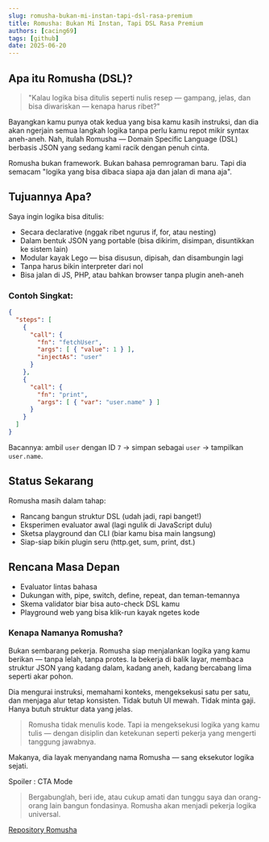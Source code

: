 ```yaml
---
slug: romusha-bukan-mi-instan-tapi-dsl-rasa-premium
title: Romusha: Bukan Mi Instan, Tapi DSL Rasa Premium
authors: [cacing69]
tags: [github]
date: 2025-06-20
---
```


## Apa itu Romusha (DSL)?

> "Kalau logika bisa ditulis seperti nulis resep — gampang, jelas, dan bisa diwariskan — kenapa harus ribet?"

Bayangkan kamu punya otak kedua yang bisa kamu kasih instruksi, dan dia akan ngerjain semua langkah logika tanpa perlu kamu repot mikir syntax aneh-aneh.
Nah, itulah Romusha — Domain Specific Language (DSL) berbasis JSON yang sedang kami racik dengan penuh cinta.

Romusha bukan framework. Bukan bahasa pemrograman baru. Tapi dia semacam "logika yang bisa dibaca siapa aja dan jalan di mana aja".

## Tujuannya Apa?

Saya ingin logika bisa ditulis:

- Secara declarative (nggak ribet ngurus if, for, atau nesting)
- Dalam bentuk JSON yang portable (bisa dikirim, disimpan, disuntikkan ke sistem lain)
- Modular kayak Lego — bisa disusun, dipisah, dan disambungin lagi
- Tanpa harus bikin interpreter dari nol
- Bisa jalan di JS, PHP, atau bahkan browser tanpa plugin aneh-aneh

### Contoh Singkat:
```json
{
  "steps": [
    {
      "call": {
        "fn": "fetchUser",
        "args": [ { "value": 1 } ],
        "injectAs": "user"
      }
    },
    {
      "call": {
        "fn": "print",
        "args": [ { "var": "user.name" } ]
      }
    }
  ]
}
```

Bacannya: ambil `user` dengan ID `7` → simpan sebagai `user` → tampilkan `user.name`.

## Status Sekarang

Romusha masih dalam tahap:

- Rancang bangun struktur DSL (udah jadi, rapi banget!)
- Eksperimen evaluator awal (lagi ngulik di JavaScript dulu)
- Sketsa playground dan CLI (biar kamu bisa main langsung)
- Siap-siap bikin plugin seru (http.get, sum, print, dst.)

## Rencana Masa Depan

- Evaluator lintas bahasa
- Dukungan with, pipe, switch, define, repeat, dan teman-temannya
- Skema validator biar bisa auto-check DSL kamu
- Playground web yang bisa klik-run kayak ngetes kode

### Kenapa Namanya Romusha?

Bukan sembarang pekerja. Romusha siap menjalankan logika yang kamu berikan — tanpa lelah, tanpa protes. Ia bekerja di balik layar, membaca struktur JSON yang kadang dalam, kadang aneh, kadang bercabang lima seperti akar pohon.

Dia mengurai instruksi, memahami konteks, mengeksekusi satu per satu, dan menjaga alur tetap konsisten. Tidak butuh UI mewah. Tidak minta gaji. Hanya butuh struktur data yang jelas.

> Romusha tidak menulis kode. Tapi ia mengeksekusi logika yang kamu tulis — dengan disiplin dan ketekunan seperti pekerja yang mengerti tanggung jawabnya.

Makanya, dia layak menyandang nama Romusha — sang eksekutor logika sejati.

Spoiler : CTA Mode

> Bergabunglah, beri ide, atau cukup amati dan tunggu saya dan orang-orang lain bangun fondasinya. Romusha akan menjadi pekerja logika universal.

[Repository Romusha](https://github.com/cacing69/romusha)